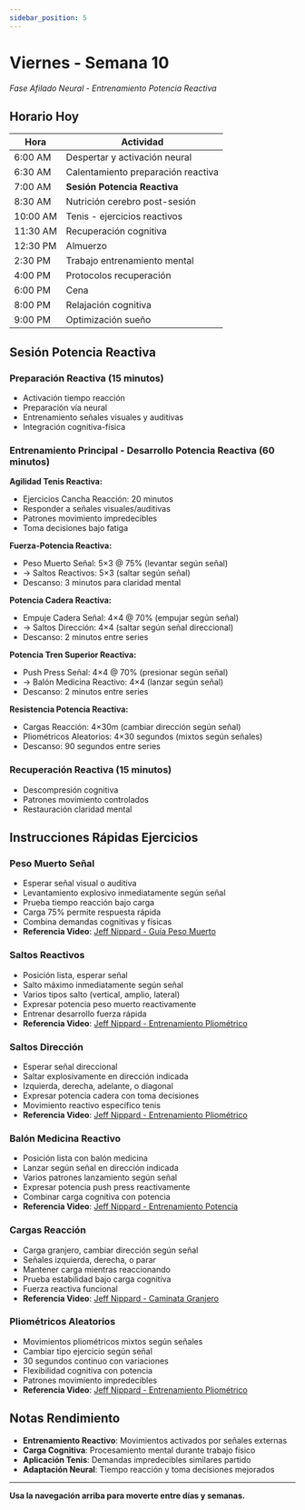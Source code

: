 ```yaml
---
sidebar_position: 5
---
```



<WorkoutNav weekNumber={10} />

# Viernes - Semana 10

_Fase Afilado Neural - Entrenamiento Potencia Reactiva_

## Horario Hoy

| Hora | Actividad |
|------|----------|
| 6:00 AM | Despertar y activación neural |
| 6:30 AM | Calentamiento preparación reactiva |
| 7:00 AM | **Sesión Potencia Reactiva** |
| 8:30 AM | Nutrición cerebro post-sesión |
| 10:00 AM | Tenis - ejercicios reactivos |
| 11:30 AM | Recuperación cognitiva |
| 12:30 PM | Almuerzo |
| 2:30 PM | Trabajo entrenamiento mental |
| 4:00 PM | Protocolos recuperación |
| 6:00 PM | Cena |
| 8:00 PM | Relajación cognitiva |
| 9:00 PM | Optimización sueño |

## Sesión Potencia Reactiva

### Preparación Reactiva (15 minutos)
- Activación tiempo reacción
- Preparación vía neural
- Entrenamiento señales visuales y auditivas
- Integración cognitiva-física

### Entrenamiento Principal - Desarrollo Potencia Reactiva (60 minutos)

**Agilidad Tenis Reactiva:**
- Ejercicios Cancha Reacción: 20 minutos
- Responder a señales visuales/auditivas
- Patrones movimiento impredecibles
- Toma decisiones bajo fatiga

**Fuerza-Potencia Reactiva:**
- Peso Muerto Señal: 5×3 @ 75% (levantar según señal)
- → Saltos Reactivos: 5×3 (saltar según señal)
- Descanso: 3 minutos para claridad mental

**Potencia Cadera Reactiva:**
- Empuje Cadera Señal: 4×4 @ 70% (empujar según señal)
- → Saltos Dirección: 4×4 (saltar según señal direccional)
- Descanso: 2 minutos entre series

**Potencia Tren Superior Reactiva:**
- Push Press Señal: 4×4 @ 70% (presionar según señal)
- → Balón Medicina Reactivo: 4×4 (lanzar según señal)
- Descanso: 2 minutos entre series

**Resistencia Potencia Reactiva:**
- Cargas Reacción: 4×30m (cambiar dirección según señal)
- Pliométricos Aleatorios: 4×30 segundos (mixtos según señales)
- Descanso: 90 segundos entre series

### Recuperación Reactiva (15 minutos)
- Descompresión cognitiva
- Patrones movimiento controlados
- Restauración claridad mental

## Instrucciones Rápidas Ejercicios

### Peso Muerto Señal
- Esperar señal visual o auditiva
- Levantamiento explosivo inmediatamente según señal
- Prueba tiempo reacción bajo carga
- Carga 75% permite respuesta rápida
- Combina demandas cognitivas y físicas
- **Referencia Video**: [Jeff Nippard - Guía Peso Muerto](https://www.youtube.com/watch?v=op9kVnSso6Q)

### Saltos Reactivos
- Posición lista, esperar señal
- Salto máximo inmediatamente según señal
- Varios tipos salto (vertical, amplio, lateral)
- Expresar potencia peso muerto reactivamente
- Entrenar desarrollo fuerza rápida
- **Referencia Video**: [Jeff Nippard - Entrenamiento Pliométrico](https://www.youtube.com/watch?v=tcY1dI5-Teo)

### Saltos Dirección
- Esperar señal direccional
- Saltar explosivamente en dirección indicada
- Izquierda, derecha, adelante, o diagonal
- Expresar potencia cadera con toma decisiones
- Movimiento reactivo específico tenis
- **Referencia Video**: [Jeff Nippard - Entrenamiento Pliométrico](https://www.youtube.com/watch?v=tcY1dI5-Teo)

### Balón Medicina Reactivo
- Posición lista con balón medicina
- Lanzar según señal en dirección indicada
- Varios patrones lanzamiento según señal
- Expresar potencia push press reactivamente
- Combinar carga cognitiva con potencia
- **Referencia Video**: [Jeff Nippard - Entrenamiento Potencia](https://www.youtube.com/watch?v=K8aGBKy3a1k)

### Cargas Reacción
- Carga granjero, cambiar dirección según señal
- Señales izquierda, derecha, o parar
- Mantener carga mientras reaccionando
- Prueba estabilidad bajo carga cognitiva
- Fuerza reactiva funcional
- **Referencia Video**: [Jeff Nippard - Caminata Granjero](https://www.youtube.com/watch?v=p8FWv6bUJ7w)

### Pliométricos Aleatorios
- Movimientos pliométricos mixtos según señales
- Cambiar tipo ejercicio según señal
- 30 segundos continuo con variaciones
- Flexibilidad cognitiva con potencia
- Patrones movimiento impredecibles
- **Referencia Video**: [Jeff Nippard - Entrenamiento Pliométrico](https://www.youtube.com/watch?v=tcY1dI5-Teo)

## Notas Rendimiento
- **Entrenamiento Reactivo**: Movimientos activados por señales externas
- **Carga Cognitiva**: Procesamiento mental durante trabajo físico
- **Aplicación Tenis**: Demandas impredecibles similares partido
- **Adaptación Neural**: Tiempo reacción y toma decisiones mejorados

---

**Usa la navegación arriba para moverte entre días y semanas.**